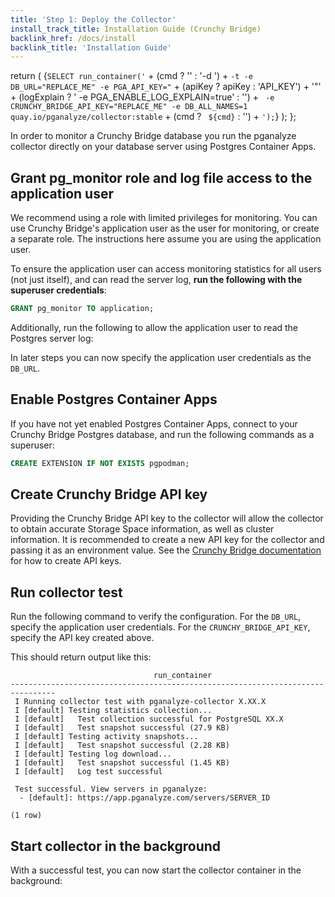 ```yaml
---
title: 'Step 1: Deploy the Collector'
install_track_title: Installation Guide (Crunchy Bridge)
backlink_href: /docs/install
backlink_title: 'Installation Guide'
---
```



  return (
    <CodeBlock>
      {`SELECT run_container('` + (cmd ? '' : '-d ') + `-t -e DB_URL="REPLACE_ME" -e PGA_API_KEY="` + (apiKey ? apiKey : 'API_KEY') + '"' + (logExplain ? ' -e PGA_ENABLE_LOG_EXPLAIN=true' : '') + ` -e CRUNCHY_BRIDGE_API_KEY="REPLACE_ME" -e DB_ALL_NAMES=1 quay.io/pganalyze/collector:stable` + (cmd ? ` ${cmd}` : '') + `');`}
    </CodeBlock>
  );
};


In order to monitor a Crunchy Bridge database you run the pganalyze collector directly on your database server using Postgres Container Apps.

## Grant pg_monitor role and log file access to the application user

We recommend using a role with limited privileges for monitoring. You can use Crunchy Bridge's application user as the user for monitoring, or create a separate role. The instructions here assume you are using the application user.

To ensure the application user can access monitoring statistics for all users (not just itself), and can read the server log, **run the following with the superuser credentials**:

```sql
GRANT pg_monitor TO application;
```

Additionally, run the following to allow the application user to read the Postgres server log:

<MonitoringUserLogRead username="application" />

<MonitoringUserPerDatabaseHelpers username="pganalyze" />

In later steps you can now specify the application user credentials as the `DB_URL`.

## Enable Postgres Container Apps

If you have not yet enabled Postgres Container Apps, connect to your Crunchy Bridge Postgres database, and run the following commands as a superuser:

```sql
CREATE EXTENSION IF NOT EXISTS pgpodman;
```

## Create Crunchy Bridge API key

Providing the Crunchy Bridge API key to the collector will allow the collector to obtain accurate Storage Space information, as well as cluster information.
It is recommended to create a new API key for the collector and passing it as an environment value.
See the [Crunchy Bridge documentation](https://docs.crunchybridge.com/api-concepts/getting-started) for how to create API keys.

## Run collector test

Run the following command to verify the configuration. For the `DB_URL`, specify the application user credentials.
For the `CRUNCHY_BRIDGE_API_KEY`, specify the API key created above.

<CollectorStartCommand apiKey={props.apiKey} cmd="test" />

This should return output like this:

```
                                run_container
--------------------------------------------------------------------------------
 I Running collector test with pganalyze-collector X.XX.X
 I [default] Testing statistics collection...
 I [default]   Test collection successful for PostgreSQL XX.X
 I [default]   Test snapshot successful (27.9 KB)
 I [default] Testing activity snapshots...
 I [default]   Test snapshot successful (2.28 KB)
 I [default] Testing log download...
 I [default]   Test snapshot successful (1.45 KB)
 I [default]   Log test successful

 Test successful. View servers in pganalyze:
  - [default]: https://app.pganalyze.com/servers/SERVER_ID

(1 row)
```

## Start collector in the background

With a successful test, you can now start the collector container in the background:

<CollectorStartCommand apiKey={props.apiKey} />

<PublicLastStepLogInsightsLink />
